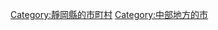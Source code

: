 {{Commonscat|Shimada, Shizuoka}}
{{Catmore}}

{{DEFAULTSORT:Shimada-shi}}
[[Category:靜岡縣的市町村|Category:靜岡縣的市町村]]
[[Category:中部地方的市|Category:中部地方的市]]